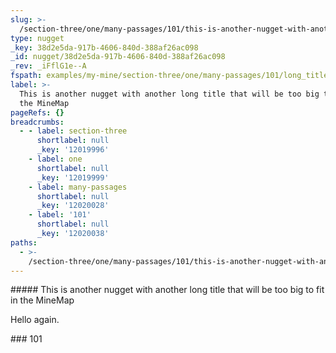 ```yaml
---
slug: >-
  /section-three/one/many-passages/101/this-is-another-nugget-with-another-long-title-that-will-be-too-big-to-fit-in-the-minemap
type: nugget
_key: 38d2e5da-917b-4606-840d-388af26ac098
_id: nugget/38d2e5da-917b-4606-840d-388af26ac098
_rev: _iFflG1e--A
fspath: examples/my-mine/section-three/one/many-passages/101/long_title_02.md
label: >-
  This is another nugget with another long title that will be too big to fit in
  the MineMap
pageRefs: {}
breadcrumbs:
  - - label: section-three
      shortlabel: null
      _key: '12019996'
    - label: one
      shortlabel: null
      _key: '12019999'
    - label: many-passages
      shortlabel: null
      _key: '12020028'
    - label: '101'
      shortlabel: null
      _key: '12020038'
paths:
  - >-
    /section-three/one/many-passages/101/this-is-another-nugget-with-another-long-title-that-will-be-too-big-to-fit-in-the-minemap
---
```


<NuggetArea>
<Nugget slug="/section-three/one/many-passages/101/this-is-another-nugget-with-another-long-title-that-will-be-too-big-to-fit-in-the-minemap" type="nugget" _key="38d2e5da-917b-4606-840d-388af26ac098" _id="nugget/38d2e5da-917b-4606-840d-388af26ac098" _rev="_iFflG1e--A" fspath="examples/my-mine/section-three/one/many-passages/101/long_title_02.md" label="This is another nugget with another long title that will be too big to fit in the MineMap" paths="/section-three/one/many-passages/101/this-is-another-nugget-with-another-long-title-that-will-be-too-big-to-fit-in-the-minemap">
<NuggetBody>
##### This is another nugget with another long title that will be too big to fit in the MineMap

Hello again.

</NuggetBody>
<Breadcrumbs>
<Crumbs>
<Crumb _key="12019996" label="section-three" /><Crumb _key="12019999" label="one" /><Crumb _key="12020028" label="many-passages" /><Crumb _key="12020038" label="101" />
</Crumbs>
</Breadcrumbs>
</Nugget>

<NuggetsInbound>
</NuggetsInbound>
<NuggetsOutbound>
</NuggetsOutbound>
</NuggetArea>
<PassagesInbound>
<Passage direction="inbound" type="passage" _key="12020038" _id="passage/12020038" _rev="_iFflG1e---" label="101" passage="101" fspath="examples/my-mine/section-three/one/many-passages/101" paths="/section-three/one/many-passages/101" slug="/section-three/one/many-passages/101">
<NuggetBody>
### 101

</NuggetBody>
<Breadcrumbs>
<Crumbs>
<Crumb _key="12019996" label="section-three" /><Crumb _key="12019999" label="one" /><Crumb _key="12020028" label="many-passages" />
</Crumbs>
</Breadcrumbs>
</Passage>

</PassagesInbound>
<PassagesOutbound>
</PassagesOutbound>